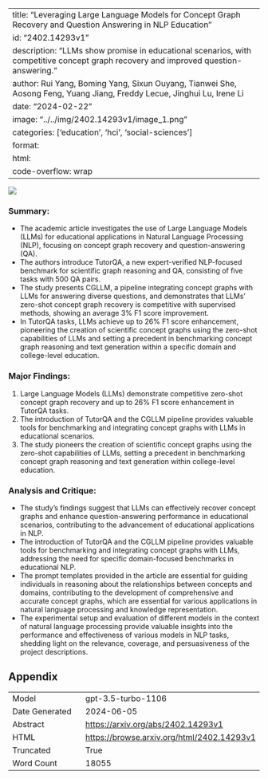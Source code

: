 
---
title: "Leveraging Large Language Models for Concept Graph Recovery and Question Answering in NLP Education"
id: "2402.14293v1"
description: "LLMs show promise in educational scenarios, with competitive concept graph recovery and improved question-answering."
author: Rui Yang, Boming Yang, Sixun Ouyang, Tianwei She, Aosong Feng, Yuang Jiang, Freddy Lecue, Jinghui Lu, Irene Li
date: "2024-02-22"
image: "../../img/2402.14293v1/image_1.png"
categories: ['education', 'hci', 'social-sciences']
format:
  html:
    code-overflow: wrap
---

![](../../img/2402.14293v1/image_1.png)

### Summary:
- The academic article investigates the use of Large Language Models (LLMs) for educational applications in Natural Language Processing (NLP), focusing on concept graph recovery and question-answering (QA).
- The authors introduce TutorQA, a new expert-verified NLP-focused benchmark for scientific graph reasoning and QA, consisting of five tasks with 500 QA pairs.
- The study presents CGLLM, a pipeline integrating concept graphs with LLMs for answering diverse questions, and demonstrates that LLMs' zero-shot concept graph recovery is competitive with supervised methods, showing an average 3% F1 score improvement.
- In TutorQA tasks, LLMs achieve up to 26% F1 score enhancement, pioneering the creation of scientific concept graphs using the zero-shot capabilities of LLMs and setting a precedent in benchmarking concept graph reasoning and text generation within a specific domain and college-level education.

### Major Findings:
1. Large Language Models (LLMs) demonstrate competitive zero-shot concept graph recovery and up to 26% F1 score enhancement in TutorQA tasks.
2. The introduction of TutorQA and the CGLLM pipeline provides valuable tools for benchmarking and integrating concept graphs with LLMs in educational scenarios.
3. The study pioneers the creation of scientific concept graphs using the zero-shot capabilities of LLMs, setting a precedent in benchmarking concept graph reasoning and text generation within college-level education.

### Analysis and Critique:
- The study's findings suggest that LLMs can effectively recover concept graphs and enhance question-answering performance in educational scenarios, contributing to the advancement of educational applications in NLP.
- The introduction of TutorQA and the CGLLM pipeline provides valuable tools for benchmarking and integrating concept graphs with LLMs, addressing the need for specific domain-focused benchmarks in educational NLP.
- The prompt templates provided in the article are essential for guiding individuals in reasoning about the relationships between concepts and domains, contributing to the development of comprehensive and accurate concept graphs, which are essential for various applications in natural language processing and knowledge representation.
- The experimental setup and evaluation of different models in the context of natural language processing provide valuable insights into the performance and effectiveness of various models in NLP tasks, shedding light on the relevance, coverage, and persuasiveness of the project descriptions.

## Appendix

|          |          |
|----------|----------|
| Model     | gpt-3.5-turbo-1106       |
| Date Generated     | 2024-06-05       |
| Abstract | [https://arxiv.org/abs/2402.14293v1](https://arxiv.org/abs/2402.14293v1)        |
| HTML     | [https://browse.arxiv.org/html/2402.14293v1](https://browse.arxiv.org/html/2402.14293v1)       |
| Truncated       | True       |
| Word Count       | 18055       |